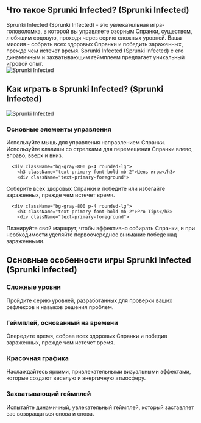 ## Что такое Sprunki Infected? (Sprunki Infected)

<div className="flex flex-col md:flex-row items-center gap-8">
  <div className="w-full md:w-1/2 text-xl">
Sprunki Infected (Sprunki Infected) - это увлекательная игра-головоломка, в которой вы управляете озорным Спранки, существом, любящим содовую, проходя через серию сложных уровней. Ваша миссия - собрать всех здоровых Спранки и победить зараженных, прежде чем истечет время. Sprunki Infected (Sprunki Infected) с его динамичным и захватывающим геймплеем предлагает уникальный игровой опыт.
</div>
  <div className="w-full md:w-1/2 flex justify-center items-center">
<img 
      src="https://public-image.fafafa.ai/cm3tvyn990002mp4f5v0tdr5g/2025-01-07/images/1736252447476-xxuii9.webp" 
      alt="Sprunki Infected" 
      className="w-4/5 h-auto"
    />
</div>
</div>

## Как играть в Sprunki Infected? (Sprunki Infected)

<div className="flex flex-col md:flex-row items-center gap-8">
  <div className="w-full md:w-1/2">
<img 
      src="https://public-image.fafafa.ai/cm3tvyn990002mp4f5v0tdr5g/2025-01-07/images/1736252447476-xxuii9.webp" 
      alt="Sprunki Infected" 
      className="w-4/5 h-auto mx-auto"
    />
</div>
  <div className="w-full md:w-1/2">
    <div className="grid grid-cols-1 gap-4 mt-0">
      <div className="bg-gray-800 p-4 rounded-lg">
        <h3 className="text-primary font-bold mb-2">Основные элементы управления</h3>
        <div className="text-primary-foreground">
Используйте мышь для управления направлением Спранки.<br/>
          Используйте клавиши со стрелками для перемещения Спранки влево, вправо, вверх и вниз.
</div>
      </div>

      <div className="bg-gray-800 p-4 rounded-lg">
        <h3 className="text-primary font-bold mb-2">Цель игры</h3>
        <div className="text-primary-foreground">
Соберите всех здоровых Спранки и победите или избегайте зараженных, прежде чем истечет время.
</div>
      </div>

      <div className="bg-gray-800 p-4 rounded-lg">
        <h3 className="text-primary font-bold mb-2">Pro Tips</h3>
        <div className="text-primary-foreground">
Планируйте свой маршрут, чтобы эффективно собирать Спранки, и при необходимости уделяйте первоочередное внимание победе над зараженными.
</div>
      </div>
    </div>
  </div>
</div>

## Основные особенности игры Sprunki Infected (Sprunki Infected)

<div className="grid grid-cols-1 md:grid-cols-2 gap-4">
  <div className="bg-gray-800 p-4 rounded-lg">
    <h3 className="text-primary font-bold mb-2">Сложные уровни</h3>
    <div className="text-primary-foreground">
Пройдите серию уровней, разработанных для проверки ваших рефлексов и навыков решения проблем.
</div>
  </div>

  <div className="bg-gray-800 p-4 rounded-lg">
    <h3 className="text-primary font-bold mb-2">Геймплей, основанный на времени</h3>
    <div className="text-primary-foreground">
Опередите время, собрав всех здоровых Спранки и победив зараженных, прежде чем истечет время.
</div>
  </div>

  <div className="bg-gray-800 p-4 rounded-lg">
    <h3 className="text-primary font-bold mb-2">Красочная графика</h3>
    <div className="text-primary-foreground">
Наслаждайтесь яркими, привлекательными визуальными эффектами, которые создают веселую и энергичную атмосферу.
</div>
  </div>

  <div className="bg-gray-800 p-4 rounded-lg">
    <h3 className="text-primary font-bold mb-2">Захватывающий геймплей</h3>
    <div className="text-primary-foreground">
Испытайте динамичный, увлекательный геймплей, который заставляет вас возвращаться снова и снова.
</div>
  </div>
</div>
